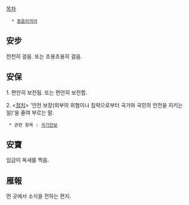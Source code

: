 [[목차]]

   * [[동음이의어]]

== 安步 ==
천천히 걸음. 또는 조용조용히 걸음.

== 安保 ==
1. 편안히 보전됨. 또는 편안히 보전함.

2. <[[정치]]> '안전 보장(외부의 위협이나 침략으로부터 국가와 국민의 안전을 지키는 일)'을 줄여 부르는 말.

  * 관련 항목 : [[국가안보]]

== 安寶 ==
임금이 옥새를 찍음.

== 雁報 ==
먼 곳에서 소식을 전하는 편지.
